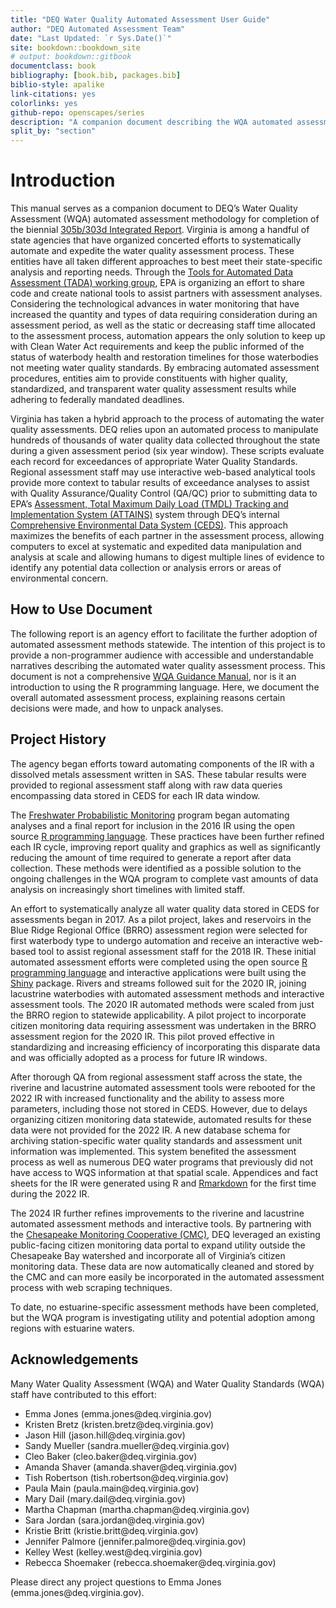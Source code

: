 ```yaml
--- 
title: "DEQ Water Quality Automated Assessment User Guide"
author: "DEQ Automated Assessment Team"
date: "Last Updated: `r Sys.Date()`"
site: bookdown::bookdown_site
# output: bookdown::gitbook
documentclass: book
bibliography: [book.bib, packages.bib]
biblio-style: apalike
link-citations: yes
colorlinks: yes
github-repo: openscapes/series
description: "A companion document describing the WQA automated assessment methodology."
split_by: "section"
---
```


# Introduction {#Introduction}

This manual serves as a companion document to DEQ's Water Quality Assessment (WQA) automated assessment methodology for completion of the biennial [305b/303d Integrated Report](https://www.deq.virginia.gov/water/water-quality/assessments/integrated-report). Virginia is among a handful of state agencies that have organized concerted efforts to systematically automate and expedite the water quality assessment process. These entities have all taken different approaches to best meet their state-specific analysis and reporting needs. Through the [Tools for Automated Data Assessment (TADA) working group](https://github.com/USEPA/TADA), EPA is organizing an effort to share code and create national tools to assist partners with assessment analyses. Considering the technological advances in water monitoring that have increased the quantity and types of data requiring consideration during an assessment period, as well as the static or decreasing staff time allocated to the assessment process, automation appears the only solution to keep up with Clean Water Act requirements and keep the public informed of the status of waterbody health and restoration timelines for those waterbodies not meeting water quality standards. By embracing automated assessment procedures, entities aim to provide constituents with higher quality, standardized, and transparent water quality assessment results while adhering to federally mandated deadlines. 

Virginia has taken a hybrid approach to the process of automating the water quality assessments. DEQ relies upon an automated process to manipulate hundreds of thousands of water quality data collected throughout the state during a given assessment period (six year window). These scripts evaluate each record for exceedances of appropriate Water Quality Standards. Regional assessment staff may use interactive web-based analytical tools provide more context to tabular results of exceedance analyses to assist with Quality Assurance/Quality Control (QA/QC) prior to submitting data to EPA's [Assessment, Total Maximum Daily Load (TMDL) Tracking and Implementation System (ATTAINS)](https://www.epa.gov/waterdata/attains) system through DEQ's internal [Comprehensive Environmental Data System (CEDS)](https://ceds.deq.virginia.gov/ui#). This approach maximizes the benefits of each partner in the assessment process, allowing computers to excel at systematic and expedited data manipulation and analysis at scale and allowing humans to digest multiple lines of evidence to identify any potential data collection or analysis errors or areas of environmental concern. 

## How to Use Document {#HowToUseDocument}

The following report is an agency effort to facilitate the further adoption of automated assessment methods statewide. The intention of this project is to provide a non-programmer audience with accessible and understandable narratives describing the automated water quality assessment process. This document is not a comprehensive [WQA Guidance Manual](https://www.deq.virginia.gov/water/water-quality/assessments/wqa-guidance-manual), nor is it an introduction to using the R programming language. Here, we document the overall automated assessment process, explaining reasons certain decisions were made, and how to unpack analyses.

## Project History{#ProjectHistory}

The agency began efforts toward automating components of the IR with a dissolved metals assessment written in SAS. These tabular results were provided to regional assessment staff along with raw data queries encompassing data stored in CEDS for each IR data window. 

The [Freshwater Probabilistic Monitoring](https://www.deq.virginia.gov/water/water-quality/monitoring/probabilistic-monitoring) program began automating analyses and a final report for inclusion in the 2016 IR using the open source [R programming language](https://cran.r-project.org/). These practices have been further refined each IR cycle, improving report quality and graphics as well as significantly reducing the amount of time required to generate a report after data collection. These methods were identified as a possible solution to the ongoing challenges in the WQA program to complete vast amounts of data analysis on increasingly short timelines with limited staff.

An effort to systematically analyze all water quality data stored in CEDS for assessments began in 2017. As a pilot project, lakes and reservoirs in the Blue Ridge Regional Office (BRRO) assessment region were selected for first waterbody type to undergo automation and receive an interactive web-based tool to assist regional assessment staff for the 2018 IR. These initial automated assessment efforts were completed using the open source [R programming language](https://cran.r-project.org/) and interactive applications were built using the [Shiny](https://shiny.rstudio.com/) package. Rivers and streams followed suit for the 2020 IR, joining lacustrine waterbodies with automated assessment methods and interactive assessment tools. The 2020 IR automated methods were scaled from just the BRRO region to statewide applicability. A pilot project to incorporate citizen monitoring data requiring assessment was undertaken in the BRRO assessment region for the 2020 IR. This pilot proved effective in standardizing and increasing efficiency of incorporating this disparate data and was officially adopted as a process for future IR windows. 

After thorough QA from regional assessment staff across the state, the riverine and lacustrine automated assessment tools were rebooted for the 2022 IR with increased functionality and the ability to assess more parameters, including those not stored in CEDS. However, due to delays organizing citizen monitoring data statewide, automated results for these data were not provided for the 2022 IR. A new database schema for archiving station-specific water quality standards and assessment unit information was implemented. This system benefited the assessment process as well as numerous DEQ water programs that previously did not have access to WQS information at that spatial scale. Appendices and fact sheets for the IR were generated using R and [Rmarkdown](https://rmarkdown.rstudio.com/) for the first time during the 2022 IR. 

The 2024 IR further refines improvements to the riverine and lacustrine automated assessment methods and interactive tools. By partnering with the [Chesapeake Monitoring Cooperative (CMC)](https://www.allianceforthebay.org/project/chesapeake-monitoring-cooperative/), DEQ leveraged an existing public-facing citizen monitoring data portal to expand utility outside the Chesapeake Bay watershed and incorporate all of Virginia's citizen monitoring data. These data are now automatically cleaned and stored by the CMC and can more easily be incorporated in the automated assessment process with web scraping techniques.

To date, no estuarine-specific assessment methods have been completed, but the WQA program is investigating utility and potential adoption among regions with estuarine waters.



## Acknowledgements {#Acknowledgements}

Many Water Quality Assessment (WQA) and Water Quality Standards (WQA) staff have contributed to this effort:

* Emma Jones (emma.jones@deq.virginia.gov)
* Kristen Bretz (kristen.bretz@deq.virginia.gov)
* Jason Hill (jason.hill@deq.virginia.gov)
* Sandy Mueller (sandra.mueller@deq.virginia.gov)
* Cleo Baker (cleo.baker@deq.virginia.gov)
* Amanda Shaver (amanda.shaver@deq.virginia.gov)
* Tish Robertson (tish.robertson@deq.virginia.gov)
* Paula Main (paula.main@deq.virginia.gov)
* Mary Dail (mary.dail@deq.virginia.gov)
* Martha Chapman (martha.chapman@deq.virginia.gov)
* Sara Jordan (sara.jordan@deq.virginia.gov)
* Kristie Britt (kristie.britt@deq.virginia.gov)
* Jennifer Palmore (jennifer.palmore@deq.virginia.gov)
* Kelley West (kelley.west@deq.virginia.gov)
* Rebecca Shoemaker (rebecca.shoemaker@deq.virginia.gov)



Please direct any project questions to Emma Jones (emma.jones@deq.virginia.gov). 